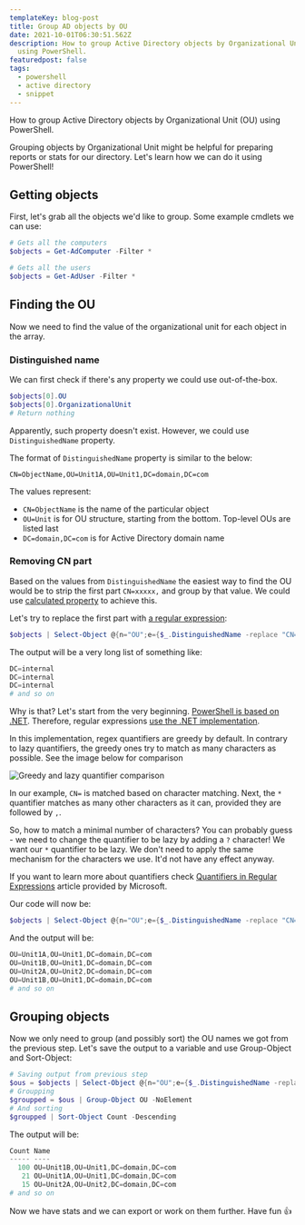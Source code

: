 ```yaml
---
templateKey: blog-post
title: Group AD objects by OU
date: 2021-10-01T06:30:51.562Z
description: How to group Active Directory objects by Organizational Unit (OU)
  using PowerShell.
featuredpost: false
tags:
  - powershell
  - active directory
  - snippet
---
```

How to group Active Directory objects by Organizational Unit (OU) using PowerShell.

Grouping objects by Organizational Unit might be helpful for preparing reports or stats for our directory. Let's learn how we can do it using PowerShell!

## Getting objects

First, let's grab all the objects we'd like to group. Some example cmdlets we can use:

```powershell
# Gets all the computers
$objects = Get-AdComputer -Filter *

# Gets all the users
$objects = Get-AdUser -Filter *
```

## Finding the OU

Now we need to find the value of the organizational unit for each object in the array.

### Distinguished name

We can first check if there's any property we could use out-of-the-box.

```powershell
$objects[0].OU
$objects[0].OrganizationalUnit
# Return nothing
```

Apparently, such property doesn't exist. However, we could use `DistinguishedName` property.

The format of `DistinguishedName` property is similar to the below:

```
CN=ObjectName,OU=Unit1A,OU=Unit1,DC=domain,DC=com
```

The values represent:

* `CN=ObjectName` is the name of the particular object
* `OU=Unit` is for OU structure, starting from the bottom. Top-level OUs are listed last
* `DC=domain,DC=com` is for Active Directory domain name

### Removing CN part

Based on the values from `DistinguishedName` the easiest way to find the OU would be to strip the first part `CN=xxxxx,` and group by that value. We could use [calculated property](https://docs.microsoft.com/en-us/powershell/module/microsoft.powershell.core/about/about_calculated_properties?view=powershell-7.1) to achieve this.

Let's try to replace the first part with [a regular expression](https://docs.microsoft.com/en-us/powershell/module/microsoft.powershell.core/about/about_regular_expressions?view=powershell-7.1):

```powershell
$objects | Select-Object @{n="OU";e={$_.DistinguishedName -replace "CN=.*,",""}}
```

The output will be a very long list of something like:

```powershell
DC=internal
DC=internal
DC=internal
# and so on
```

Why is that? Let's start from the very beginning. [PowerShell is based on .NET](https://www.oreilly.com/library/view/professional-windows-powershell/9780471946939/9780471946939_windows_powershell_and_the_.net_framewor.html). Therefore, regular expressions [use the .NET implementation](https://www.johndcook.com/blog/powershell_perl_regex/).

In this implementation, regex quantifiers are greedy by default. In contrary to lazy quantifiers, the greedy ones try to match as many characters as possible. See the image below for comparison

![Greedy and lazy quantifier comparison](../../img/greedylazyquantifier.png "Greedy and lazy quantifier comparison")

In our example, `CN=` is matched based on character matching. Next, the `*` quantifier matches as many other characters as it can, provided they are followed by `,`. 

So, how to match a minimal number of characters? You can probably guess - we need to change the quantifier to be lazy by adding a `?` character! We want our `*` quantifier to be lazy. We don't need to apply the same mechanism for the characters we use. It'd not have any effect anyway.

<Tip>

  If you want to learn more about quantifiers check [Quantifiers in Regular Expressions](https://docs.microsoft.com/en-us/dotnet/standard/base-types/quantifiers-in-regular-expressions) article provided by Microsoft.

</Tip>

Our code will now be:

```powershell
$objects | Select-Object @{n="OU";e={$_.DistinguishedName -replace "CN=.*?,",""}}
```

And the output will be:

```powershell
OU=Unit1A,OU=Unit1,DC=domain,DC=com
OU=Unit1B,OU=Unit1,DC=domain,DC=com
OU=Unit2A,OU=Unit2,DC=domain,DC=com
OU=Unit1B,OU=Unit1,DC=domain,DC=com
# and so on
```

## Grouping objects

Now we only need to group (and possibly sort) the OU names we got from the previous step. Let's save the output to a variable and use Group-Object and Sort-Object:

```powershell
# Saving output from previous step
$ous = $objects | Select-Object @{n="OU";e={$_.DistinguishedName -replace "CN=.*?,",""}}
# Groupping
$groupped = $ous | Group-Object OU -NoElement
# And sorting
$groupped | Sort-Object Count -Descending
```

The output will be:

```powershell
Count Name
----- ----
  100 OU=Unit1B,OU=Unit1,DC=domain,DC=com
   21 OU=Unit1A,OU=Unit1,DC=domain,DC=com
   15 OU=Unit2A,OU=Unit2,DC=domain,DC=com
# and so on
```

Now we have stats and we can export or work on them further. Have fun 👍